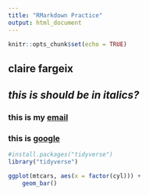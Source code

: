 ```yaml
---
title: "RMarkdown Practice"
output: html_document
---
```


```r
knitr::opts_chunk$set(echo = TRUE)
```

## **claire fargeix**
## _this is should be in italics?_

### this is my [email](mailto:cefargeix@ucdavis.edu)
### this is [google](https://google.com)

```r
#install.packages("tidyverse")
library("tidyverse")
```

```r
ggplot(mtcars, aes(x = factor(cyl))) +
    geom_bar()
```
